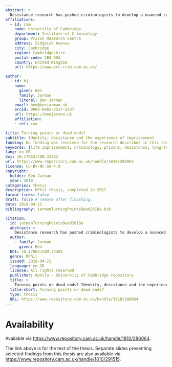 ```yaml
---
abstract: >
  Desistance research has pushed criminologists to develop a nuanced conceptual account of criminal identity and human agency. However, these tools have mostly not been used to consider identity changes among long-sentenced prisoners, despite the growing preponderance of long-term imprisonment in England and Wales. As a result of this, desistance theory has not been used to evaluate the administration of indeterminate sentences, meaning that practitioners may be missing out on some of the insights that it can generate. This qualitative study begins to fill that gap, using a phenomenological analysis of eighteen in-depth semi-structured interviews with life- sentenced prisoners at a single prison in England, all of whom had been convicted of murder. It argues that most eventually attempt conscious projects of personal change during imprisonment; second, that many frame change in terms which are not consistent with the official discourses of risk reduction (which govern their progression through the sentence); and third, that how they themselves conceive and pursue personal change is affected by their position in the sentence and the life course, and also by the specific nature and circumstances of their index offences. The analysis classifies four different styles of agency found in the sample: ‘defensive’ and ‘fractured’ agents were unwilling or unable to accept responsibility for the offence, and were consequently in penal ‘dead ends’; while ‘corrective’ and ‘redemptive’ agents had encountered ‘turning points’, in that they accepted responsibility, albeit in different ways. The analysis describes each group’s characteristic ways of describing the offence and their part in it. It also describes their attitudes to prison social life in general, and to rehabilitative intervention in particular. The study as a whole suggests that much of the personal change which lifers themselves frame as significant happens outside rehabilitative interventions, and may be invisible to key prison staff. This raises important questions about whether prisons and prisoners think about rehabilitation in the same way, with consequences for the legitimacy of penal power.
affiliations:
  - id: cam
    name: University of Cambridge
    department: Institute of Criminology
    group: Prison Research Centre
    address: Sidgwick Avenue
    city: Cambridge
    region: Cambridgeshire
    postal-code: CB3 9DA
    country: United Kingdom
    url: https://www.prc.crim.cam.ac.uk/

author:
  - id: bj
    name:
      given: Ben
      family: Jarman
      literal: Ben Jarman
    email: ben@benjarman.uk
    orcid: 0000-0003-3527-5437
    url: https://benjarman.uk
    affiliation:
    - ref: cam

title: Turning points or dead ends?
subtitle: Identity, desistance and the experience of imprisonment
funding: No funding was received for the research described in this thesis.
keywords: [life imprisonment, criminology, prisons, desistance, long-term imprisonment, risk needs responsivity, indeterminate imprisonment, england and wales, risk reduction, human agency]
lang: en-GB
doi: 10.17863/CAM.33383
url: https://www.repository.cam.ac.uk/handle/1810/286064
license: CC-BY-NC-SA 4.0
copyright:
  holder: Ben Jarman
  year: 2018
categories: thesis
description: MPhil thesis, completed in 2017
format-links: false
draft: false # remove after finishing.
date: 2018-04-21
bibliography: jarmanTurningPointsDead2018a.bib

citation:
  id: jarmanTurningPointsDead2018a
  abstract: >
    Desistance research has pushed criminologists to develop a nuanced conceptual account of criminal identity and human agency. However, these tools have mostly not been used to consider identity changes among long-sentenced prisoners, despite the growing preponderance of long-term imprisonment in England and Wales. As a result of this, desistance theory has not been used to evaluate the administration of indeterminate sentences, meaning that practitioners may be missing out on some of the insights that it can generate. This qualitative study begins to fill that gap, using a phenomenological analysis of eighteen in-depth semi-structured interviews with life- sentenced prisoners at a single prison in England, all of whom had been convicted of murder. It argues that most eventually attempt conscious projects of personal change during imprisonment; second, that many frame change in terms which are not consistent with the official discourses of risk reduction (which govern their progression through the sentence); and third, that how they themselves conceive and pursue personal change is affected by their position in the sentence and the life course, and also by the specific nature and circumstances of their index offences. The analysis classifies four different styles of agency found in the sample: ‘defensive’ and ‘fractured’ agents were unwilling or unable to accept responsibility for the offence, and were consequently in penal ‘dead ends’; while ‘corrective’ and ‘redemptive’ agents had encountered ‘turning points’, in that they accepted responsibility, albeit in different ways. The analysis describes each group’s characteristic ways of describing the offence and their part in it. It also describes their attitudes to prison social life in general, and to rehabilitative intervention in particular. The study as a whole suggests that much of the personal change which lifers themselves frame as significant happens outside rehabilitative interventions, and may be invisible to key prison staff. This raises important questions about whether prisons and prisoners think about rehabilitation in the same way, with consequences for the legitimacy of penal power.
  author:
    - family: Jarman
      given: Ben
  DOI: 10.17863/CAM.33383
  genre: MPhil
  issued: 2018-04-21
  language: en-GB
  license: All rights reserved
  publisher: Apollo - University of Cambridge repository
  title: >
    Turning points or dead ends? Identity, desistance and the experience of imprisonment
  title-short: Turning points or dead ends?
  type: thesis
  URL: https://www.repository.cam.ac.uk/handle/1810/286064
---
```


# Availability

Available via <https://www.repository.cam.ac.uk/handle/1810/286064>.

::: {.callout-tip}
The link above is for the text of the thesis. Separate slides presenting selected findings from this thesis are also available via <https://www.repository.cam.ac.uk/handle/1810/291515>.
:::
